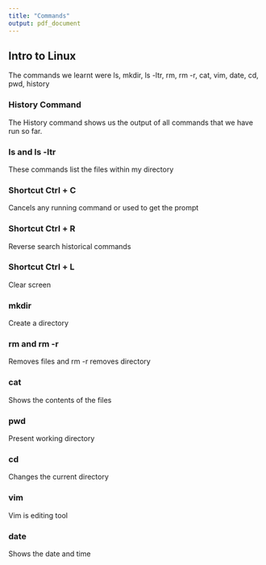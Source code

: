 ```yaml
---
title: "Commands"
output: pdf_document
---
```


## Intro to Linux
The commands we learnt were ls, mkdir, ls -ltr, rm, rm -r, cat, vim, date, cd, pwd, history

### History Command
The History command shows us the output of all commands that we have run so far.

### ls and ls -ltr
These commands list the files within my directory

### Shortcut Ctrl + C
Cancels any running command or used to get the prompt

### Shortcut Ctrl + R
Reverse search historical commands

### Shortcut Ctrl + L
Clear screen

### mkdir
Create a directory

### rm and rm -r
Removes files and rm -r removes directory

### cat
Shows the contents of the files

### pwd
Present working directory

### cd
Changes the current directory

### vim
Vim is editing tool

### date
Shows the date and time
